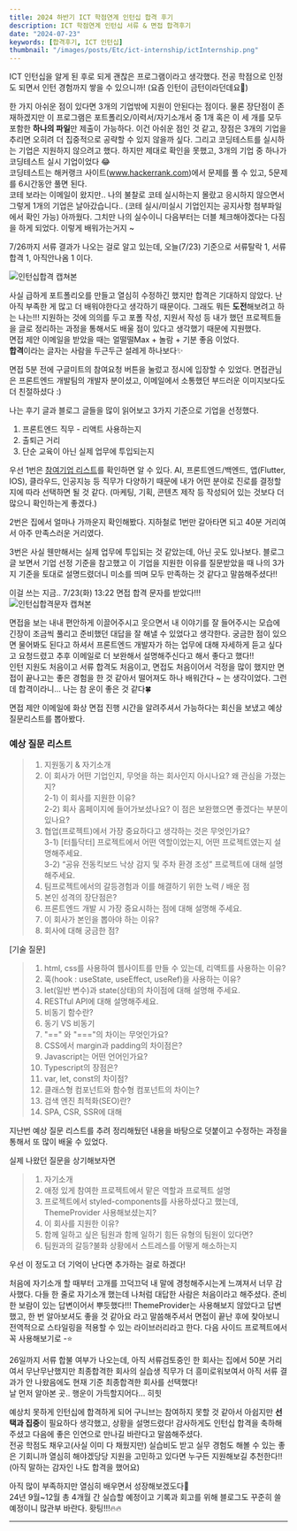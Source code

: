 ```yaml
---
title: 2024 하반기 ICT 학점연계 인턴십 합격 후기
description: ICT 학점연계 인턴십 서류 & 면접 합격후기
date: "2024-07-23"
keywords: [합격후기, ICT 인턴십]
thumbnail: "/images/posts/Etc/ict-internship/ictInternship.png"
---
```


ICT 인턴십을 알게 된 후로 되게 괜찮은 프로그램이라고 생각했다. 전공 학점으로 인정도 되면서 인턴 경험까지 쌓을 수 있으니까! (요즘 인턴이 금턴이라던데요🥇) <br/>

한 가지 아쉬운 점이 있다면 3개의 기업밖에 지원이 안된다는 점이다. 물론 장단점이 존재하겠지만 이 프로그램은 포트폴리오/이력서/자기소개서 중 1개 혹은 이 세 개를 모두 포함한 **하나의 파일**만 제출이 가능하다. 이건 아쉬운 점인 것 같고, 장점은 3개의 기업을 추리면 오히려 더 집중적으로 공략할 수 있지 않을까 싶다.
그리고 코딩테스트를 실시하는 기업은 지원하지 않으려고 했다. 하지만 제대로 확인을 못했고, 3개의 기업 중 하나가 코딩테스트 실시 기업이었다 😂 <br/>
코딩테스트는 해커랭크 사이트(www.hackerrank.com)에서 문제를 풀 수 있고, 5문제를 6시간동안 풀면 된다. <br/>
코테 보라는 이메일이 왔지만.. 나의 불찰로 코테 실시하는지 몰랐고 응시하지 않으면서 그렇게 1개의 기업은 날아갔습니다.. 
(코테 실시/미실시 기업인지는 공지사항 첨부파일에서 확인 가능)
아까웠다. 그치만 나의 실수이니 다음부터는 더블 체크해야겠다는 다짐을 하게 되었다. 이렇게 배워가는거지 ~ <br/>

7/26까지 서류 결과가 나오는 걸로 알고 있는데, 오늘(7/23) 기준으로 서류탈락 1, 서류합격 1, 아직안나옴 1 이다.

![인턴십합격 캡쳐본](https://ifh.cc/g/nB3MdX.png)

사실 급하게 포트폴리오를 만들고 열심히 수정하긴 했지만 합격은 기대하지 않았다. 난 아직 부족한 게 많고 더 배워야한다고 생각하기 때문이다. 그래도 뭐든 **도전**해보려고 하는 나는!!! 지원하는 것에 의의를 두고 포폴 작성, 지원서 작성 등 내가 했던 프로젝트들을 글로 정리하는 과정을 통해서도 배울 점이 있다고 생각했기 때문에 지원했다. <br/>
면접 제안 이메일을 받았을 때는 얼떨떨Max + 놀람 + 기분 좋음 이었다.<br/>
**합격**이라는 글자는 사람을 두근두근 설레게 하나보다✨<br/>

면접 5분 전에 구글미트의 참여요청 버튼을 눌렀고 정시에 입장할 수 있었다. 면접관님은 프론트엔드 개발팀의 개발자 분이셨고, 이메일에서 소통했던 부드러운 이미지보다도 더 친절하셨다 :)

나는 후기 글과 블로그 글들을 많이 읽어보고 3가지 기준으로 기업을 선정했다.
1. 프론트엔드 직무 - 리액트 사용하는지
2. 출퇴근 거리
3. 단순 교육이 아닌 실제 업무에 투입되는지

우선 1번은 [참여기업 리스트](https://www.ictintern.or.kr/homepage/trainingCompany/companyList.do)를 확인하면 알 수 있다. AI, 프론트엔드/백엔드, 앱(Flutter, IOS), 클라우드, 인공지능 등 직무가 다양하기 때문에 내가 어떤 분야로 진로를 결정할지에 따라 선택하면 될 것 같다. (마케팅, 기획, 콘텐츠 제작 등 작성되어 있는 것보다 더 많으니 확인하는게 좋겠다.)

2번은 집에서 얼마나 가까운지 확인해봤다. 지하철로 1번만 갈아타면 되고 40분 거리여서 아주 만족스러운 거리였다.

3번은 사실 웬만해서는 실제 업무에 투입되는 것 같았는데, 아닌 곳도 있나보다. 블로그 글 보면서 기업 선정 기준을 참고했고 이 기업을 지원한 이유를 질문받았을 때 나의 3가지 기준을 토대로 설명드렸더니 미소를 띄며 모두 만족하는 것 같다고 말씀해주셨다!!

이걸 쓰는 지금.. 7/23(화) 13:22 면접 합격 문자를 받았다!!! <br/>
![인턴십합격문자 캡쳐본](https://ifh.cc/g/9Ma7Tm.png)

면접을 보는 내내 편안하게 이끌어주시고 웃으면서 내 이야기를 잘 들어주시는 모습에 긴장이 조금씩 풀리고 준비했던 대답을 잘 해낼 수 있었다고 생각한다. 궁금한 점이 있으면 물어봐도 된다고 하셔서 프론트엔드 개발자가 하는 업무에 대해 자세하게 듣고 싶다고 요청드렸고 추후 이메일로 더 보완해서 설명해주신다고 해서 좋다고 했다!! <br/>
인턴 지원도 처음이고 서류 합격도 처음이고, 면접도 처음이어서 걱정을 많이 했지만 면접이 끝나고는 좋은 경험을 한 것 같아서 떨어져도 하나 배워간다 ~ 는 생각이었다. 그런데 합격이라니... 나는 참 운이 좋은 것 같다🍀

면접 제안 이메일에 화상 면접 진행 시간을 알려주셔서 가능하다는 회신을 보냈고 예상 질문리스트를 뽑아봤다.

### 예상 질문 리스트

> 1. 지원동기 & 자기소개
> 2. 이 회사가 어떤 기업인지, 무엇을 하는 회사인지 아시나요? 왜 관심을 가졌는지? <br/>
> 2-1) 이 회사를 지원한 이유?<br/>
> 2-2) 회사 홈페이지에 들어가보셨나요? 이 점은 보완했으면 좋겠다는 부분이 있나요?<br/>
> 3. 협업(프로젝트)에서 가장 중요하다고 생각하는 것은 무엇인가요?<br/>
> 3-1) [터틀닥터] 프로젝트에서 어떤 역할이었는지, 어떤 프로젝트였는지 설명해주세요.<br/>
> 3-2) “공유 전동킥보드 낙상 감지 및 주차 환경 조성” 프로젝트에 대해 설명해주세요.
> 4. 팀프로젝트에서의 갈등경험과 이를 해결하기 위한 노력 / 배운 점
> 5. 본인 성격의 장단점은?
> 6. 프론트엔드 개발 시 가장 중요시하는 점에 대해 설명해 주세요.
> 7. 이 회사가 본인을 뽑아야 하는 이유?
> 8. 회사에 대해 궁금한 점?


[기술 질문]
> 1. html, css를 사용하여 웹사이트를 만들 수 있는데, 리액트를 사용하는 이유?
> 2. 훅(hook : useState, useEffect, useRef)을 사용하는 이유?
> 3. let(일반 변수)과 state(상태)의 차이점에 대해 설명해 주세요.
> 4. RESTful API에 대해 설명해주세요.
> 5. 비동기 함수란?
> 6. 동기 VS 비동기
> 7. "==" 와 "==="의 차이는 무엇인가요?
> 8. CSS에서 margin과 padding의 차이점은?
> 9. Javascript는 어떤 언어인가요?
> 10. Typescript의 장점은?
> 11. var, let, const의 차이점?
> 12. 클래스형 컴포넌트와 함수형 컴포넌트의 차이는?
> 13. 검색 엔진 최적화(SEO)란?
> 14. SPA, CSR, SSR에 대해

지난번 예상 질문 리스트를 추려 정리해뒀던 내용을 바탕으로 덧붙이고 수정하는 과정을 통해서 또 많이 배울 수 있었다.<br/>

실제 나왔던 질문을 상기해보자면
> 1. 자기소개
> 2. 애정 있게 참여한 프로젝트에서 맡은 역할과 프로젝트 설명
> 3. 프로젝트에서 styled-components를 사용하셨다고 했는데, ThemeProvider 사용해보셨는지?
> 4. 이 회사를 지원한 이유?
> 5. 함께 일하고 싶은 팀원과 함께 일하기 힘든 유형의 팀원이 있다면? 
> 6. 팀원과의 갈등?불화 상황에서 스트레스를 어떻게 해소하는지

우선 이 정도고 더 기억이 난다면 추가하는 걸로 하겠다!

처음에 자기소개 할 때부터 고개를 끄덕끄덕 내 말에 경청해주시는게 느껴져서 너무 감사했다. 다들 한 줄로 자기소개 했는데 나처럼 대답한 사람은 처음이라고 해주셨다. 준비한 보람이 있는 답변이어서 뿌듯했다!!!
ThemeProvider는 사용해보지 않았다고 답변했고, 한 번 알아보셔도 좋을 것 같아요 라고 말씀해주셔서 면접이 끝난 후에 찾아보니 전역적으로 스타일링을 적용할 수 있는 라이브러리라고 한다. 다음 사이드 프로젝트에서 꼭 사용해보기로 -⭐

26일까지 서류 합불 여부가 나오는데, 아직 서류검토중인 한 회사는 집에서 50분 거리여서 무난무난했지만 최종합격한 회사의 실습생 직무가 더 흥미로워보여서 아직 서류 결과가 안 나왔음에도 현재 기준 최종합격한 회사를 선택했다! <br/>
날 먼저 알아본 곳.. 행운이 가득할지어다... 히힛


예상치 못하게 인턴십에 합격하게 되어 구니브는 참여하지 못할 것 같아서 아쉽지만 **선택과 집중**이 필요하다 생각했고, 상황을 설명드렸다! 감사하게도 인턴십 합격을 축하해주셨고 다음에 좋은 인연으로 만나길 바란다고 말씀해주셨다.<br/>
전공 학점도 채우고(사실 이미 다 채웠지만) 실습비도 받고 실무 경험도 해볼 수 있는 좋은 기회니까 열심히 해야겠당당
지원을 고민하고 있다면 누구든 지원해보길 추천한다!! (아직 말하는 감자인 나도 합격을 했어요)

아직 많이 부족하지만 열심히 배우면서 성장해보겠도다💙<br/>
24년 9월~12월 총 4개월 간 실습할 예정이고 기록과 회고를 위해 블로그도 꾸준히 쓸 예정이니 많관부 바란다. 홧팅!!!🔥🔥

---
